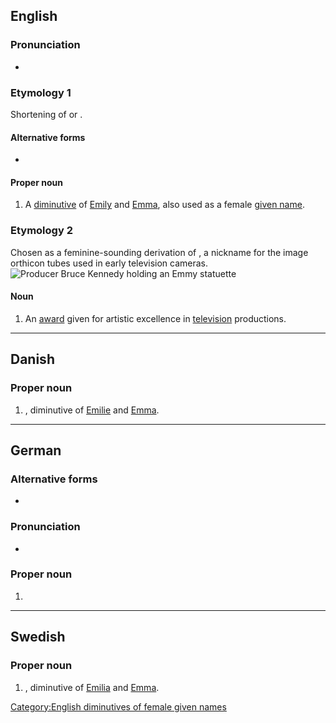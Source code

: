 {{also|emmy}}
==English==

===Pronunciation===
* {{rhymes|en|ɛmi}}

===Etymology 1===
Shortening of {{m|en|Emily}} or {{m|en|Emma}}.

====Alternative forms====
* {{l|en|Emmie}}

====Proper noun====
{{en-proper noun|Emmys}}

# A [[diminutive]] of [[Emily]] and [[Emma]], also used as a female [[given name]].

===Etymology 2===
{{wikipedia|Emmy Award}}
Chosen as a feminine-sounding derivation of {{m|en|immy}}, a nickname for the image orthicon tubes used in early television cameras.
[[Image:Bruce Kennedy.jpg|thumb|Producer Bruce Kennedy holding an Emmy statuette]]

====Noun====
{{en-noun|s}}<!--plural is Emmys NOT Emmies-->

# An [[award]] given for artistic excellence in [[television]] productions.

[[Category:English diminutives of female given names]]

----

==Danish==

===Proper noun===
{{head|da|proper noun}}

# {{given name|da|female}}, diminutive of [[Emilie]] and [[Emma]].

----

==German==

===Alternative forms===
* {{alter|de|Emmi}}

===Pronunciation===
* {{audio|de|De-Emmy.ogg|Audio}}

===Proper noun===
{{de-proper noun|f}}

# {{given name|de|female|dim=Emilie|dim2=Emma}}

----

==Swedish==

===Proper noun===
{{sv-proper noun|c}}

# {{given name|sv|female}}, diminutive of [[Emilia]] and [[Emma]].